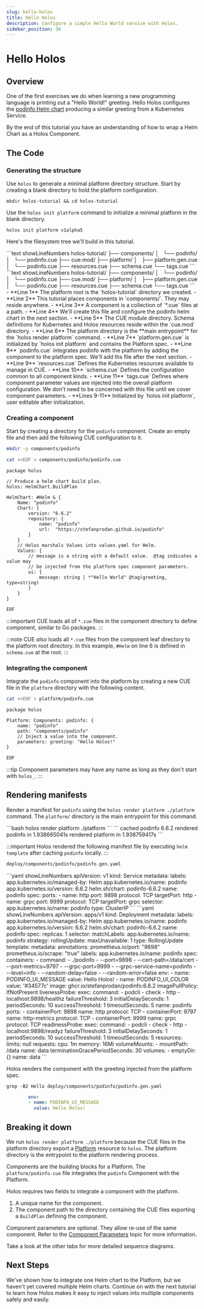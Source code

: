 ```yaml
---
slug: hello-holos
title: Hello Holos
description: Configure a simple Hello World service with Holos.
sidebar_position: 30
---
```



# Hello Holos

## Overview

One of the first exercises we do when learning a new programming language is
printing out a "Hello World!" greeting. Hello Holos configures the [podinfo Helm
chart][podinfo] producing a similar greeting from a Kubernetes Service.

By the end of this tutorial you have an understanding of how to wrap a Helm
Chart as a Holos Component.

## The Code

### Generating the structure

Use `holos` to generate a minimal platform directory structure.  Start by
creating a blank directory to hold the platform configuration.

```shell
mkdir holos-tutorial && cd holos-tutorial
```

Use the `holos init platform` command to initialize a minimal platform in the
blank directory.

```shell
holos init platform v1alpha5
```

Here's the filesystem tree we'll build in this tutorial.

<Tabs groupId="80D04C6A-BC83-44D0-95CC-CE01B439B159">
<TabItem value="tree" label="Tree">
```text showLineNumbers
holos-tutorial/
├── components/
│   └── podinfo/
│       └── podinfo.cue
├── cue.mod/
├── platform/
│   ├── platform.gen.cue
│   └── podinfo.cue
├── resources.cue
├── schema.cue
└── tags.cue
```
</TabItem>
<TabItem value="details" label="Details">
<div style={{display: "flex"}}>
<div>
```text showLineNumbers
holos-tutorial/
├── components/
│   └── podinfo/
│       └── podinfo.cue
├── cue.mod/
├── platform/
│   ├── platform.gen.cue
│   └── podinfo.cue
├── resources.cue
├── schema.cue
└── tags.cue
```
</div>
<div>
- **Line 1** The platform root is the `holos-tutorial` directory we created.
- **Line 2** This tutorial places components in `components/`.  They may reside
anywhere.
- **Line 3** A component is a collection of `*.cue` files at a path.
- **Line 4** We'll create this file and configure the podinfo helm chart in the
next section.
- **Line 5** The CUE module directory.  Schema definitions for Kubernetes and
Holos resources reside within the `cue.mod` directory.
- **Line 6** The platform directory is the **main entrypoint** for the `holos
render platform` command.
- **Line 7** `platform.gen.cue` is initialized by `holos init platform` and
contains the Platform spec.
- **Line 8** `podinfo.cue` integrates podinfo with the platform by adding the
component to the platform spec.  We'll add ths file after the next section.
- **Line 9** `resources.cue` Defines the Kubernetes resources available to
manage in CUE.
- **Line 10** `schema.cue` Defines the configuration common to all component
kinds.
- **Line 11** `tags.cue` Defines where component parameter values are injected
into the overall platform configuration.  We don't need to be concerned with
this file until we cover component parameters.
- **Lines 9-11** Initialized by `holos init platform`, user editable after
initialization.
</div>
</div>
</TabItem>
</Tabs>

### Creating a component

Start by creating a directory for the `podinfo` component.  Create an empty file
and then add the following CUE configuration to it.

```bash
mkdir -p components/podinfo
```
```bash
cat <<EOF > components/podinfo/podinfo.cue
```
```cue showLineNumbers
package holos

// Produce a helm chart build plan.
holos: HelmChart.BuildPlan

HelmChart: #Helm & {
	Name: "podinfo"
	Chart: {
		version: "6.6.2"
		repository: {
			name: "podinfo"
			url:  "https://stefanprodan.github.io/podinfo"
		}
	}
	// Holos marshals Values into values.yaml for Helm.
	Values: {
		// message is a string with a default value.  @tag indicates a value may
		// be injected from the platform spec component parameters.
		ui: {
			message: string | *"Hello World" @tag(greeting, type=string)
		}
	}
}
```
```bash
EOF
```

:::important
CUE loads all of `*.cue` files in the component directory to define component,
similar to Go packages.
:::

:::note
CUE _also_ loads all `*.cue` files from the component leaf directory to the
platform root directory.  In this example, `#Helm` on line 6 is defined in
`schema.cue` at the root.
:::

### Integrating the component

Integrate the `podinfo` component into the platform by creating a new CUE file
in the `platform` directory with the following content.

```bash
cat <<EOF > platform/podinfo.cue
```
```cue showLineNumbers
package holos

Platform: Components: podinfo: {
	name: "podinfo"
	path: "components/podinfo"
	// Inject a value into the component.
	parameters: greeting: "Hello Holos!"
}
```
```bash
EOF
```

:::tip
Component parameters may have any name as long as they don't start with
`holos_`.
:::

## Rendering manifests

Render a manifest for `podinfo` using the `holos render platform ./platform`
command.  The `platform/` directory is the main entrypoint for this command.

<Tabs groupId="E150C802-7162-4FBF-82A7-77D9ADAEE847">
  <TabItem value="command" label="Command">
```bash
holos render platform ./platform
```
  </TabItem>
  <TabItem value="output" label="Output">
```
cached podinfo 6.6.2
rendered podinfo in 1.938665041s
rendered platform in 1.938759417s
```
  </TabItem>
</Tabs>

:::important
Holos rendered the following manifest file by executing `helm template` after
caching `podinfo` locally.
:::

```txt
deploy/components/podinfo/podinfo.gen.yaml
```

<Tabs groupId="0E9C231D-D0E8-410A-A4A0-601842A086A6">
  <TabItem value="service" label="Service">
```yaml showLineNumbers
apiVersion: v1
kind: Service
metadata:
  labels:
    app.kubernetes.io/managed-by: Helm
    app.kubernetes.io/name: podinfo
    app.kubernetes.io/version: 6.6.2
    helm.sh/chart: podinfo-6.6.2
  name: podinfo
spec:
  ports:
  - name: http
    port: 9898
    protocol: TCP
    targetPort: http
  - name: grpc
    port: 9999
    protocol: TCP
    targetPort: grpc
  selector:
    app.kubernetes.io/name: podinfo
  type: ClusterIP
```
  </TabItem>
  <TabItem value="deployment" label="Deployment">
```yaml showLineNumbers
apiVersion: apps/v1
kind: Deployment
metadata:
  labels:
    app.kubernetes.io/managed-by: Helm
    app.kubernetes.io/name: podinfo
    app.kubernetes.io/version: 6.6.2
    helm.sh/chart: podinfo-6.6.2
  name: podinfo
spec:
  replicas: 1
  selector:
    matchLabels:
      app.kubernetes.io/name: podinfo
  strategy:
    rollingUpdate:
      maxUnavailable: 1
    type: RollingUpdate
  template:
    metadata:
      annotations:
        prometheus.io/port: "9898"
        prometheus.io/scrape: "true"
      labels:
        app.kubernetes.io/name: podinfo
    spec:
      containers:
      - command:
        - ./podinfo
        - --port=9898
        - --cert-path=/data/cert
        - --port-metrics=9797
        - --grpc-port=9999
        - --grpc-service-name=podinfo
        - --level=info
        - --random-delay=false
        - --random-error=false
        env:
        - name: PODINFO_UI_MESSAGE
          value: Hello Holos!
        - name: PODINFO_UI_COLOR
          value: '#34577c'
        image: ghcr.io/stefanprodan/podinfo:6.6.2
        imagePullPolicy: IfNotPresent
        livenessProbe:
          exec:
            command:
            - podcli
            - check
            - http
            - localhost:9898/healthz
          failureThreshold: 3
          initialDelaySeconds: 1
          periodSeconds: 10
          successThreshold: 1
          timeoutSeconds: 5
        name: podinfo
        ports:
        - containerPort: 9898
          name: http
          protocol: TCP
        - containerPort: 9797
          name: http-metrics
          protocol: TCP
        - containerPort: 9999
          name: grpc
          protocol: TCP
        readinessProbe:
          exec:
            command:
            - podcli
            - check
            - http
            - localhost:9898/readyz
          failureThreshold: 3
          initialDelaySeconds: 1
          periodSeconds: 10
          successThreshold: 1
          timeoutSeconds: 5
        resources:
          limits: null
          requests:
            cpu: 1m
            memory: 16Mi
        volumeMounts:
        - mountPath: /data
          name: data
      terminationGracePeriodSeconds: 30
      volumes:
      - emptyDir: {}
        name: data
```
  </TabItem>
</Tabs>

Holos renders the component with the greeting injected from the platform spec.

```shell
grep -B2 Hello deploy/components/podinfo/podinfo.gen.yaml
```
```yaml
        env:
        - name: PODINFO_UI_MESSAGE
          value: Hello Holos!
```

## Breaking it down

We run `holos render platform ./platform` because the CUE files in the platform
directory export a [Platform] resource to `holos`.  The platform directory is
the entrypoint to the platform rendering process.

Components are the building blocks for a Platform.  The `platform/podinfo.cue`
file integrates the `podinfo` Component with the Platform.

Holos requires two fields to integrate a component with the platform.

1. A unique name for the component.
2. The component path to the directory containing the CUE files exporting a
`BuildPlan` defining the component.

Component parameters are optional.  They allow re-use of the same component.
Refer to the [Component Parameters] topic for more information.

<Tabs groupId="67C1EE71-3EA8-4568-9F6D-0072BA09FF12">
  <TabItem value="overview" label="Rendering Overview">
    Take a look at the other tabs for more detailed sequence diagrams.
    <RenderingOverview />
  </TabItem>
  <TabItem value="platform" label="Platform Sequence">
    <PlatformSequence />
  </TabItem>
  <TabItem value="component" label="Component Sequence">
    <ComponentSequence />
  </TabItem>
</Tabs>

## Next Steps

We've shown how to integrate one Helm chart to the Platform, but we haven't yet
covered multiple Helm charts.  Continue on with the next tutorial to learn how
Holos makes it easy to inject values into multiple components safely and easily.

[podinfo]: https://github.com/stefanprodan/podinfo
[CUE Module]: https://cuelang.org/docs/reference/modules/
[CUE Tags]: https://cuelang.org/docs/howto/inject-value-into-evaluation-using-tag-attribute/
[Platform]: ../api/author.md#Platform
[Component Parameters]: ../topics/component-parameters.mdx
